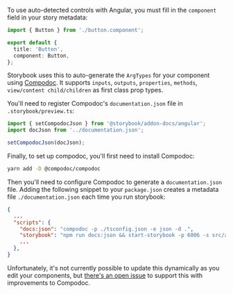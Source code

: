 To use auto-detected controls with Angular, you must fill in the `component` field in your story metadata:

```ts
import { Button } from './button.component';

export default {
  title: 'Button',
  component: Button,
};
```

Storybook uses this to auto-generate the `ArgTypes` for your component using [Compodoc](https://compodoc.app/). It supports `inputs`, `outputs`, `properties`, `methods`, `view/content child/children` as first class prop types.

You'll need to register Compodoc's `documentation.json` file in `.storybook/preview.ts`:

```js
import { setCompodocJson } from '@storybook/addon-docs/angular';
import docJson from '../documentation.json';

setCompodocJson(docJson);
```

Finally, to set up compodoc, you'll first need to install Compodoc:

```sh
yarn add -D @compodoc/compodoc
```

Then you'll need to configure Compodoc to generate a `documentation.json` file. Adding the following snippet to your `package.json` creates a metadata file `./documentation.json` each time you run storybook:

```json
{
  ...
  "scripts": {
    "docs:json": "compodoc -p ./tsconfig.json -e json -d .",
    "storybook": "npm run docs:json && start-storybook -p 6006 -s src/assets",
    ...
  },
}
```

Unfortunately, it's not currently possible to update this dynamically as you edit your components, but [there's an open issue](https://github.com/storybookjs/storybook/issues/8672) to support this with improvements to Compodoc.
